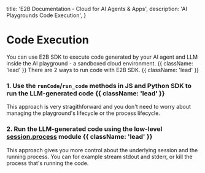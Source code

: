   title: 'E2B Documentation - Cloud for AI Agents & Apps',
  description: 'AI Playgrounds Code Execution',
}

# Code Execution

You can use E2B SDK to execute code generated by your AI agent and LLM inside the AI playground - a sandboxed cloud environment. {{ className: 'lead' }}
There are 2 ways to run code with E2B SDK. {{ className: 'lead' }}

### 1. Use the `runCode`/`run_code` methods in JS and Python SDK to run the LLM-generated code {{ className: 'lead' }}

This approach is very stragithforward and you don't need to worry about managing the playground's lifecycle or the process lifecycle.

<CodeGroupAutoload
  path="code_exec/run_code"
  isRunnable={true}
/>

### 2. Run the LLM-generated code using the low-level [session.process](/playgrounds/process) module {{ className: 'lead' }}

This approach gives you more control about the underlying session and the running process. You can for example stream stdout and stderr, or kill the process that's running the code.

<CodeGroupAutoload
  path="code_exec/process"
  isRunnable={true}
/>
